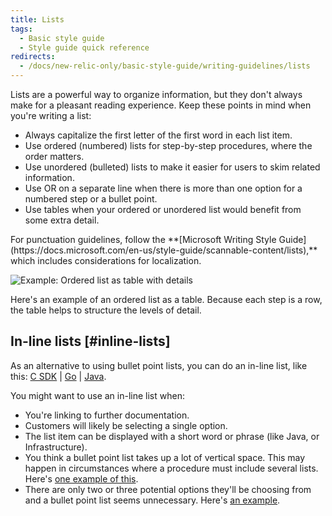 ```yaml
---
title: Lists
tags:
  - Basic style guide
  - Style guide quick reference
redirects:
  - /docs/new-relic-only/basic-style-guide/writing-guidelines/lists
---
```


Lists are a powerful way to organize information, but they don't always make for a pleasant reading experience. Keep these points in mind when you're writing a list: 

* Always capitalize the first letter of the first word in each list item.
* Use ordered (numbered) lists for step-by-step procedures, where the order matters.
* Use unordered (bulleted) lists to make it easier for users to skim related information.
* Use OR on a separate line when there is more than one option for a numbered step or a bullet point.
* Use tables when your ordered or unordered list would benefit from some extra detail.

<Callout variant="tip">
  For punctuation guidelines, follow the **[Microsoft Writing Style Guide](https://docs.microsoft.com/en-us/style-guide/scannable-content/lists),** which includes considerations for localization.
</Callout>

![Example: Ordered list as table with details](./images/tables-example.png "Example: Ordered list as table with details")

Here's an example of an ordered list as a table. Because each step is a row, the table helps to structure the levels of detail.

## In-line lists [#inline-lists]

As an alternative to using bullet point lists, you can do an in-line list, like this: [C SDK](https://docs.newrelic.com/docs/agents/c-sdk/instrumentation/enable-distributed-tracing-your-c-applications) \| [Go](https://docs.newrelic.com/docs/agents/go-agent/features/distributed-tracing-go#create-manually) \| [Java](https://docs.newrelic.com/docs/agents/java-agent/api-guides/guide-using-java-agent-api#trace-calls).

You might want to use an in-line list when:

* You're linking to further documentation.
* Customers will likely be selecting a single option.
* The list item can be displayed with a short word or phrase (like Java, or Infrastructure).
* You think a bullet point list takes up a lot of vertical space. This may happen in circumstances where a procedure must include several lists. Here's [one example of this](/docs/understand-dependencies/distributed-tracing/enable-configure/enable-distributed-tracing#enable).
* There are only two or three potential options they'll be choosing from and a bullet point list seems unnecessary. Here's [an example](/docs/agents/net-agent/installation/introduction-net-agent-install#requiremnts).
